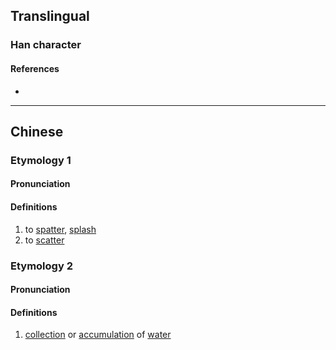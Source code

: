 {{character info}}
==Translingual==

===Han character===
{{Han char|rn=85|rad=水|as=19|sn=22|four=34186|canj=EHUC|ids=⿰氵贊}}

====References====
* {{Han ref|kx=0663.130|dkj=18775|dj=1072.070|hdz=31795.050|uh=7052|ud=28754|bh=F6EB|bd=63211}}

----

==Chinese==
{{zh-forms|alt=濽}}

===Etymology 1===

====Pronunciation====
{{zh-pron
|m=zàn
|c=zaan3,zaan6
|mn=chàn
|mc=y
|oc=
|ma=
|cat=v
}}

====Definitions====
{{zh-hanzi}}

# to [[spatter]], [[splash]]
# to [[scatter]]

===Etymology 2===

====Pronunciation====
{{zh-pron
|m=cuán
|c=
|ma=
|cat=n
}}

====Definitions====
{{zh-hanzi}}

# {{lb|mul|appearance}} [[collection]] or [[accumulation]] of [[water]]